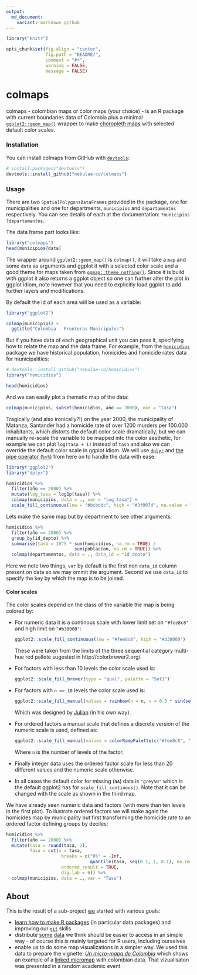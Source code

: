 ```yaml
---
output:
  md_document:
    variant: markdown_github
---
```


<!-- README.md is generated from README.rmd. Please edit that file -->

```r
library("knitr")

opts_chunk$set(fig.align = "center",
               fig.path = "README/",
               comment = "#>",
               warning = FALSE,
               message = FALSE)
```

# colmaps

colmaps - colombian maps or color maps (your choice) - is an R package with current boundaries data of Colombia plus a minimal [`ggplot2::geom_map()`](http://docs.ggplot2.org/current/geom_map.html) wrapper to make [choropleth maps](https://en.wikipedia.org/wiki/Choropleth_map) with selected default color scales.

### Installation

You can install colmaps from GitHub with [`devtools`](htpps://github.com/hadley/devtools):

```r
# install.packages("devtools")
devtools::install_github("nebulae-co/colmaps")
```

### Usage

There are two `SpatialPolygonsDataFrames` provided in the package, one for municipalities and one for departments, `municipios` and `departamentos` respectively. You can see details of each at the documentation: `?municipios` `?departamentos`.

The data frame part looks like:

```r
library("colmaps")
head(municipios@data)
```

The wrapper around `ggplot2::geom_map()` is `colmap()`, it will take a `map` and some `data` as arguments and ggplot it with a selected color scale and a good theme for maps taken from [`ggmap::theme_nothing()`](https://github.com/dkahle/ggmap). Since it is build with ggplot it also returns a ggplot object so one can further alter the plot in ggplot idiom, note however that you need to explicitly load ggplot to add further layers and modifications. 

By default the id of each area will be used as a variable:

```r
library("ggplot2")

colmap(municipios) +
  ggtitle("Colombia - Fronteras Municipales")
```

But if you have data of each geographical unit you can pass it, specifying how to relate the map and the data frame. For example, from the [`homicidios`](https://github.com/nebulae-co/homicidios) package we have historical population, homicides and homicide rates data for municipalities:

```r
# devtools::install_github("nebulae-co/homicidios")
library("homicidios")

head(homicidios)
```

And we can easily plot a thematic map of the data:

```r
colmap(municipios, subset(homicidios, año == 2000), var = "tasa")
```

Tragically (and also ironically?!) on the year 2000, the municipality of Matanza, Santander had a homicide rate of over 1200 murders per 100.000 inhabitants, which distorts the default color scale dramatically, but we can manually re-scale the variable to be mapped into the color aesthetic, for example we can plot `log(tasa + 1)` instead of `tasa` and also we can override the default color scale in ggplot idiom. We will use [`dplyr`](https://github.com/dplyr) and [the pipe operator (`%>%`)](https://github.com/smbache/magrittr) from here on to handle the data with ease:

```r
library("ggplot2")
library("dplyr")

homicidios %>%
  filter(año == 2000) %>%
  mutate(log_tasa = log1p(tasa)) %>%
  colmap(municipios, data = ., var = "log_tasa") +
  scale_fill_continuous(low = "#bcbddc", high = "#3f007d", na.value = "wheat")
```

Lets make the same map but by department to see other arguments:

```r
homicidios %>%
  filter(año == 2000) %>%
  group_by(id_depto) %>%
  summarise(tasa = 10^5 * sum(homicidios, na.rm = TRUE) /
                          sum(poblacion, na.rm = TRUE)) %>%
  colmap(departamentos, data = ., data_id = "id_depto")
```

Here we note two things, `var` by default is the first non `data_id` column present on data so we may ommit the argument. Second we use `data_id` to specify the key by which the map is to be joined.

#### Color scales

The color scales depend on the class of the variable the map is being colored by:

  - For numeric data it is a continous scale with lower limit set on `"#fee8c8"` and
    high limit on `"#b30000"`: 
    
    ```r
    ggplot2::scale_fill_continuous(low = "#fee8c8", high = "#b30000")
    ```
    
    These were taken from the limits of the three sequential category multi-hue red pallete sugested in http://colorbrewer2.org/.

  - For factors with less than 10 levels the color scale used is:
  
    ```r
    ggplot2::scale_fill_brewer(type = "qual", palette = "Set1")`
    ```
  
  - For factors with `n => 10` levels the color scale used is:
  
    ```r
    ggplot2::scale_fill_manual(values = rainbow(n = n, v = 0.3 * sin(seq_len(n)) + 0.7))
    ```
  
    Which was designed by [Julian](https://github.com/CruzJulian) (in his own way).
  
  - For ordered factors a manual scale that defines a discrete version of the numeric scale is used, defined as:
  
    ```r
    ggplot2::scale_fill_manual(values = colorRampPalette(c("#fee8c8", "#b30000"))(n))
    ```
  
    Where `n` is the number of levels of the factor.
  
  - Finally integer data uses the ordered factor scale for less than 20 different values and the numeric scale otherwise.
  
  - In all cases the default color for missing (`NA`) data is `"grey50"` which is the default ggplot2 has for `scale_fill_continous()`. Note that it can be changed with the scale as shown in the third map.   

We have already seen numeric data and factors (with more than ten levels in the first plot). To ilustrate ordered factors we will make again the homicides map by municipality but first transforming the homicide rate to an ordered factor defining groups by deciles:

```r
homicidios %>%
  filter(año == 2000) %>%
  mutate(tasa = round(tasa, 2),
         Tasa = cut(x = tasa,
                     breaks = c("0%" = -Inf,
                                quantile(tasa, seq(0.1, 1, 0.1), na.rm = TRUE)),
                     ordered_result = TRUE,
                     dig.lab = 6)) %>%
  colmap(municipios, data = ., var = "Tasa")
```

## About

This is the result of a sub-project [we](https://github.com/nebulae-co) started with various goals:

- [learn how to make R packages](http://r-pkgs.had.co.nz/) (in particular data packages) and improving our [`git`](https://git-scm.com/) skills
- distribute [some](https://github.com/nebulae-co/homicidios) [data](https://github.com/nebulae-co/saber) we think should be easier to access in an simple way - of course this is mainly targeted for R users, including ourselves
- enable us to do some map visualizations in a simpler way. We used this data to prepare the vignette: [_Un micro-mapa de Colombia_](http://nebulae-co.github.io/colmaps/micromapa) which shows an example of a [linked micromap](https://www.jstatsoft.org/article/view/v063i02) with colombian data. That vizualisaton was presented in a random academic event
